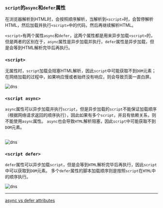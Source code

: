 
### `script`的`async`和`defer`属性

在浏览器解析到HTML时，会按照顺序解析，当解析到`<script>`时，会暂停解析HTML，然后加载并执行`<script>`中的代码，然后再继续解析HTML。

`<script>`有两个属性`async`和`defer`，这两个属性都是用来异步加载`<script>`的，但是两者的区别在于，`async`属性是异步加载并执行，`defer`属性是异步加载，但是会等到HTML解析完毕后再执行。

### `<script>`

无属性时，`script`加载会阻塞HTML解析，因此`script`中可能获取不到`DOM`元素；
在网络加载的过程中，如果响应慢或者始终没有响应，则会导致页面一直白屏。

<Image src="/imgs/script-default.png" alt="dns" width={600} height={400} />


### `<script async>`

`async`属性可以异步加载并执行`script`，但是异步加载的`script`不能保证加载顺序（根据网络请求返回的顺序执行），因此如果有多个`script`，并且有依赖关系，则不能使用`async`属性。
`async`也会导致`HTML`解析阻塞，因此`script`中可能获取不到`DOM`元素。

<br />

<Image src="/imgs/script-async.png" alt="dns" width={600} height={400} />

### `<script defer>`

`defer`属性可以异步加载`script`，但是会等到`HTML`解析完毕后再执行，因此`script`中可以获取到`DOM`元素。
多个`defer`属性的脚本加载顺序则是按照`script`在`HTML`中的顺序执行。

<Image src="/imgs/script-defer.png" alt="dns" width={600} height={400} />

------

[async vs defer attributes](https://www.growingwiththeweb.com/2014/02/async-vs-defer-attributes.html)